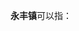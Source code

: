 '''永丰镇'''可以指：
{{PRC admin/disambig|23/12/23/104/000|32/12/81/102/000|33/10/82/108/000|34/11/81/107/000|41/16/81/114/000|43/13/21/100/000|44/12/26/109/000|50/02/33/118/000|53/06/02/102/000|61/05/26/106/000|61/10/21/114/000|62/06/02/111/000|65/01/21/210/000}}
{{disambig|cat=三字中国镇名消歧义}}
